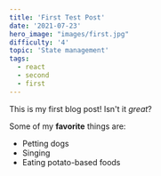 ```yaml
---
title: 'First Test Post'
date: '2021-07-23'
hero_image: "images/first.jpg"
difficulty: '4'
topic: 'State management'
tags:
  - react
  - second
  - first
---
```


This is my first blog post! Isn't it _great_?

Some of my **favorite** things are:

- Petting dogs
- Singing
- Eating potato-based foods
